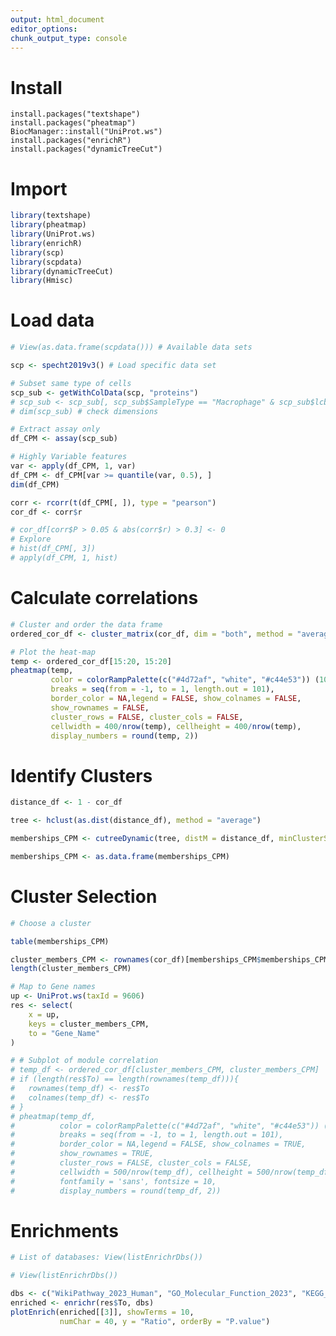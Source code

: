 ```yaml
---
output: html_document
editor_options: 
chunk_output_type: console
---
```


# Install

```r.
install.packages("textshape")
install.packages("pheatmap")
BiocManager::install("UniProt.ws")
install.packages("enrichR")
install.packages("dynamicTreeCut")
```

# Import

```r
library(textshape)
library(pheatmap)
library(UniProt.ws)
library(enrichR)
library(scp)
library(scpdata)
library(dynamicTreeCut)
library(Hmisc)
```

# Load data

```r
# View(as.data.frame(scpdata())) # Available data sets

scp <- specht2019v3() # Load specific data set

# Subset same type of cells
scp_sub <- getWithColData(scp, "proteins")
# scp_sub <- scp_sub[, scp_sub$SampleType == "Macrophage" & scp_sub$lcbatch == "LCB7"]
# dim(scp_sub) # check dimensions

# Extract assay only
df_CPM <- assay(scp_sub)

# Highly Variable features
var <- apply(df_CPM, 1, var)
df_CPM <- df_CPM[var >= quantile(var, 0.5), ]
dim(df_CPM)

corr <- rcorr(t(df_CPM[, ]), type = "pearson")
cor_df <- corr$r

# cor_df[corr$P > 0.05 & abs(corr$r) > 0.3] <- 0
# Explore
# hist(df_CPM[, 3])
# apply(df_CPM, 1, hist)
```

# Calculate correlations

```r
# Cluster and order the data frame
ordered_cor_df <- cluster_matrix(cor_df, dim = "both", method = "average")

# Plot the heat-map
temp <- ordered_cor_df[15:20, 15:20]
pheatmap(temp,
         color = colorRampPalette(c("#4d72af", "white", "#c44e53")) (101),
         breaks = seq(from = -1, to = 1, length.out = 101),
         border_color = NA,legend = FALSE, show_colnames = FALSE,
         show_rownames = FALSE,
         cluster_rows = FALSE, cluster_cols = FALSE,
         cellwidth = 400/nrow(temp), cellheight = 400/nrow(temp),
         display_numbers = round(temp, 2))
```

# Identify Clusters

```r
distance_df <- 1 - cor_df

tree <- hclust(as.dist(distance_df), method = "average")

memberships_CPM <- cutreeDynamic(tree, distM = distance_df, minClusterSize = 15)

memberships_CPM <- as.data.frame(memberships_CPM)
```
# Cluster Selection

```r
# Choose a cluster

table(memberships_CPM)

cluster_members_CPM <- rownames(cor_df)[memberships_CPM$memberships_CPM == 1]
length(cluster_members_CPM)

# Map to Gene names
up <- UniProt.ws(taxId = 9606)
res <- select(
    x = up,
    keys = cluster_members_CPM,
    to = "Gene_Name"
)

# # Subplot of module correlation
# temp_df <- ordered_cor_df[cluster_members_CPM, cluster_members_CPM]
# if (length(res$To) == length(rownames(temp_df))){
#   rownames(temp_df) <- res$To 
#   colnames(temp_df) <- res$To 
# }
# pheatmap(temp_df,
#          color = colorRampPalette(c("#4d72af", "white", "#c44e53")) (101),
#          breaks = seq(from = -1, to = 1, length.out = 101),
#          border_color = NA,legend = FALSE, show_colnames = TRUE, 
#          show_rownames = TRUE,
#          cluster_rows = FALSE, cluster_cols = FALSE,
#          cellwidth = 500/nrow(temp_df), cellheight = 500/nrow(temp_df),
#          fontfamily = 'sans', fontsize = 10,
#          display_numbers = round(temp_df, 2))
```

# Enrichments

```r
# List of databases: View(listEnrichrDbs())

# View(listEnrichrDbs())

dbs <- c("WikiPathway_2023_Human", "GO_Molecular_Function_2023", "KEGG_2021_Human")
enriched <- enrichr(res$To, dbs)
plotEnrich(enriched[[3]], showTerms = 10,
           numChar = 40, y = "Ratio", orderBy = "P.value")
```


